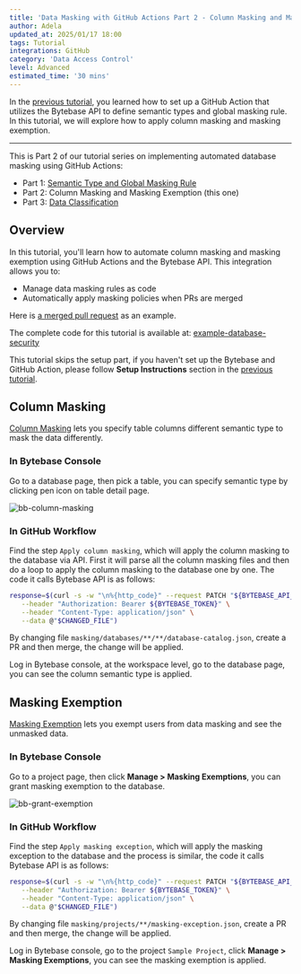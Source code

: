 ```yaml
---
title: 'Data Masking with GitHub Actions Part 2 - Column Masking and Masking Exemption'
author: Adela
updated_at: 2025/01/17 18:00
tags: Tutorial
integrations: GitHub
category: 'Data Access Control'
level: Advanced
estimated_time: '30 mins'
---
```



<ApiPreface />

In the [previous tutorial](/tutorials/github-action-data-masking-part1), you learned how to set up a GitHub Action that utilizes the Bytebase API to define semantic types and global masking rule. In this tutorial, we will explore how to apply column masking and masking exemption.

---

This is Part 2 of our tutorial series on implementing automated database masking using GitHub Actions:

- Part 1: [Semantic Type and Global Masking Rule](/tutorials/github-action-data-masking-part1)
- Part 2: Column Masking and Masking Exemption (this one)
- Part 3: [Data Classification](/tutorials/github-action-data-masking-part3)

## Overview

In this tutorial, you'll learn how to automate column masking and masking exemption using GitHub Actions and the Bytebase API. This integration allows you to:

- Manage data masking rules as code
- Automatically apply masking policies when PRs are merged

Here is [a merged pull request](https://github.com/bytebase/example-database-security/pull/81) as an example.

The complete code for this tutorial is available at: [example-database-security](https://github.com/bytebase/example-database-security)

This tutorial skips the setup part, if you haven't set up the Bytebase and GitHub Action, please follow **Setup Instructions** section in the [previous tutorial](/tutorials/github-action-data-masking-part1).

## Column Masking

[Column Masking](/security/data-masking/column-masking/) lets you specify table columns different semantic type to mask the data differently.

### In Bytebase Console

Go to a database page, then pick a table, you can specify semantic type by clicking pen icon on table detail page.

![bb-column-masking](/content/docs/tutorials/github-action-data-masking-part2/bb-column-masking.webp)

### In GitHub Workflow

Find the step `Apply column masking`, which will apply the column masking to the database via API. First it will parse all the column masking files and then do a loop to apply the column masking to the database one by one. The code it calls Bytebase API is as follows:

```bash
response=$(curl -s -w "\n%{http_code}" --request PATCH "${BYTEBASE_API_URL}/instances/${INSTANCE_NAME}/databases/${DATABASE_NAME}/catalog" \
   --header "Authorization: Bearer ${BYTEBASE_TOKEN}" \
   --header "Content-Type: application/json" \
   --data @"$CHANGED_FILE")
```

By changing file `masking/databases/**/**/database-catalog.json`, create a PR and then merge, the change will be applied.

Log in Bytebase console, at the workspace level, go to the database page, you can see the column semantic type is applied.

## Masking Exemption

[Masking Exemption](/security/data-masking/masking-exemption/) lets you exempt users from data masking and see the unmasked data.

### In Bytebase Console

Go to a project page, then click **Manage > Masking Exemptions**, you can grant masking exemption to the database.

![bb-grant-exemption](/content/docs/tutorials/github-action-data-masking-part2/bb-grant-exemption.webp)

### In GitHub Workflow

Find the step `Apply masking exception`, which will apply the masking exception to the database and the process is similar, the code it calls Bytebase API is as follows:

```bash
response=$(curl -s -w "\n%{http_code}" --request PATCH "${BYTEBASE_API_URL}/projects/${PROJECT_NAME}/policies/masking_exception?allow_missing=true&update_mask=payload" \
   --header "Authorization: Bearer ${BYTEBASE_TOKEN}" \
   --header "Content-Type: application/json" \
   --data @"$CHANGED_FILE")
```

By changing file `masking/projects/**/masking-exception.json`, create a PR and then merge, the change will be applied.

Log in Bytebase console, go to the project `Sample Project`, click **Manage > Masking Exemptions**, you can see the masking exemption is applied.

<Card title="Next Step: Data Classification" icon="book" href="/tutorials/github-action-data-masking-part3" horizontal />